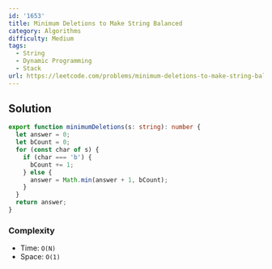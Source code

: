```yaml
---
id: '1653'
title: Minimum Deletions to Make String Balanced
category: Algorithms
difficulty: Medium
tags:
  - String
  - Dynamic Programming
  - Stack
url: https://leetcode.com/problems/minimum-deletions-to-make-string-balanced
---
```


## Solution

```typescript showLineNumbers
export function minimumDeletions(s: string): number {
  let answer = 0;
  let bCount = 0;
  for (const char of s) {
    if (char === 'b') {
      bCount += 1;
    } else {
      answer = Math.min(answer + 1, bCount);
    }
  }
  return answer;
}
```

### Complexity

- Time: `O(N)`
- Space: `O(1)`
